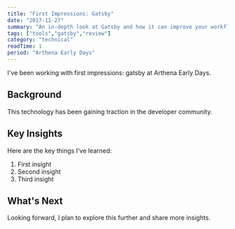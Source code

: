 ```yaml
---
title: "First Impressions: Gatsby"
date: "2017-11-27"
summary: "An in-depth look at Gatsby and how it can improve your workflow."
tags: ["tools","gatsby","review"]
category: "technical"
readTime: 1
period: "Arthena Early Days"
---
```


I've been working with first impressions: gatsby at Arthena Early Days.

## Background

This technology has been gaining traction in the developer community.

## Key Insights

Here are the key things I've learned:

1. First insight
2. Second insight
3. Third insight

## What's Next

Looking forward, I plan to explore this further and share more insights.

